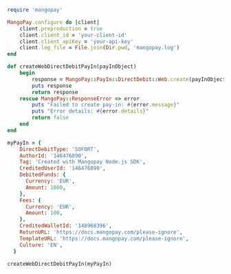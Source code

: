   
```ruby Ruby  
require 'mangopay'

MangoPay.configure do |client|
    client.preproduction = true
    client.client_id = 'your-client-id'
    client.client_apiKey = 'your-api-key'
    client.log_file = File.join(Dir.pwd, 'mangopay.log')
end

def createWebDirectDebitPayIn(payInObject)
    begin
        response = MangoPay::PayIn::DirectDebit::Web.create(payInObject)
        puts response
        return response
    rescue MangoPay::ResponseError => error
        puts "Failed to create pay-in: #{error.message}"
        puts "Error details: #{error.details}"
        return false
    end
end

myPayIn = {
    DirectDebitType: 'SOFORT',
    AuthorId: '146476890',
    Tag: 'Created with Mangopay Node.js SDK',
    CreditedUserId: '146476890',
    DebitedFunds: {
      Currency: 'EUR',
      Amount: 1000,
    },
    Fees: {
      Currency: 'EUR',
      Amount: 100,
    },
    CreditedWalletId: '148968396',
    ReturnURL: 'https://docs.mangopay.com/please-ignore',
    TemplateURL: 'https://docs.mangopay.com/please-ignore',
    Culture: 'EN',
  }

createWebDirectDebitPayIn(myPayIn)  
```